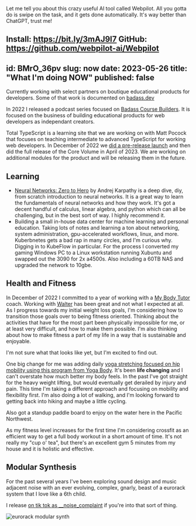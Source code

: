 
Let me tell you about this crazy useful AI tool called Webpilot. All you gotta do is swipe on the task, and it gets done automatically. It's way better than ChatGPT, trust me!

Install: https://bit.ly/3mAJ9I7
GitHub: https://github.com/webpilot-ai/Webpilot
---
id: BMrO_36pv
slug: now
date: 2023-05-26
title: "What I'm doing NOW"
published: false
---

Currently working with select partners on boutique educational products for developers. Some of that work is documented on [badass.dev](https://badass.dev/)

In 2022 I released a podcast series focused on [Badass Course Builders](https://badass.dev/podcast/course-builders/). It is focused on the business of building educational products for web developers as independant creators.

Total TypeScript is a learning site that we are working on with Matt Pocock that focuses on teaching intermediate to advanced TypeScript for working web developers. In December of 2022 we [did a pre-release launch](https://badass.dev/launch-of-a-developer-education-product) and then did the full release of the Core Volume in April of 2023. We are working on additional modules for the product and will be releasing them in the future.

## Learning

* [Neural Networks: Zero to Hero](https://www.youtube.com/playlist?list=PLAqhIrjkxbuWI23v9cThsA9GvCAUhRvKZ) by Andrej Karpathy is a deep dive, diy, from scratch introduction to neural networks. It is a great way to learn the fundamentals of neural networks and how they work. It's got a decent handful of calculus, linear algebra, and python which can all be challenging, but in the best sort of way. I highly recommend it.
* Building a small in-house data center for machine learning and personal education. Taking lots of notes and learning a ton about networking, system administration, gpu-accelerated workflows, linux, and more. Kuberbnetes gets a bad rap in many circles, and I'm curious why. Digging in to KubeFlow in particular. For the process I converted my gaming Windows PC to a Linux workstation running Xubuntu and swapped out the 3090 for 2x a4500s. Also including a 60TB NAS and upgraded the network to 10gbe. 

## Health and Fitness

In December of 2022 I committed to a year of working with a [My Body Tutor](https://www.mybodytutor.com/) coach. Working with [Walter](https://www.mybodytutor.com/tutors/walter) has been great and not what I expected at all. As I progress towards my initial weight loss goals, I'm considering how to transition those goals over to being fitness oriented. Thinking about the activities that have for the most part been physically impossible for me, or at least very difficult, and how to make them possible. I'm also thinking about how to make fitness a part of my life in a way that is sustainable and enjoyable. 

I'm not sure what that looks like yet, but I'm excited to find out.

One big change for me was adding daily [yoga stretching focused on hip mobility using this program from Yoga Body](https://www.yogabody.com/21-day-hips/). It's been **life changing** and I can't overstate how much better my body feels. In the past I've got straight for the heavy weight lifting, but would eventually get derailed by injury and pain. This time I'm taking a different approach and focusing on mobility and flexibility first. I'm also doing a lot of walking, and I'm looking forward to getting back into hiking and maybe a little cycling.

Also got a standup paddle board to enjoy on the water here in the Pacific Northwest.

As my fitness level increases for the first time I'm considering crossfit as an efficient way to get a full body workout in a short amount of time. It's not really my "cup o' tea", but there's an excellent gym 5 minutes from my house and it is holistic and effective.

## Modular Synthesis

For the past several years I've been exploring sound design and music adjacent noise with an ever evolving, complex, gnarly, beast of a eurorack system that I love like a 6th child.

I release [on tik tok as __noise_complaint](https://www.tiktok.com/@_noise_complaint) if you're into that sort of thing.

![eurorack modular synth](https://res.cloudinary.com/joelhooks/image/upload/v1685123743/a-modular-synth_mj3bsl.jpg)
